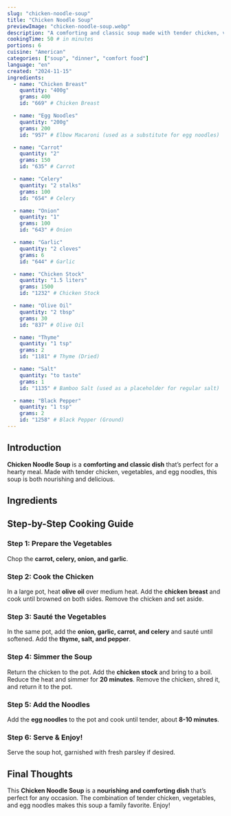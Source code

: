 ```yaml
---
slug: "chicken-noodle-soup"
title: "Chicken Noodle Soup"
previewImage: "chicken-noodle-soup.webp"
description: "A comforting and classic soup made with tender chicken, vegetables, and egg noodles, perfect for a hearty meal."
cookingTime: 50 # in minutes
portions: 6
cuisine: "American"
categories: ["soup", "dinner", "comfort food"]
language: "en"
created: "2024-11-15"
ingredients:
  - name: "Chicken Breast"
    quantity: "400g"
    grams: 400
    id: "669" # Chicken Breast

  - name: "Egg Noodles"
    quantity: "200g"
    grams: 200
    id: "957" # Elbow Macaroni (used as a substitute for egg noodles)

  - name: "Carrot"
    quantity: "2"
    grams: 150
    id: "635" # Carrot

  - name: "Celery"
    quantity: "2 stalks"
    grams: 100
    id: "654" # Celery

  - name: "Onion"
    quantity: "1"
    grams: 100
    id: "643" # Onion

  - name: "Garlic"
    quantity: "2 cloves"
    grams: 6
    id: "644" # Garlic

  - name: "Chicken Stock"
    quantity: "1.5 liters"
    grams: 1500
    id: "1232" # Chicken Stock

  - name: "Olive Oil"
    quantity: "2 tbsp"
    grams: 30
    id: "837" # Olive Oil

  - name: "Thyme"
    quantity: "1 tsp"
    grams: 2
    id: "1181" # Thyme (Dried)

  - name: "Salt"
    quantity: "to taste"
    grams: 1
    id: "1135" # Bamboo Salt (used as a placeholder for regular salt)

  - name: "Black Pepper"
    quantity: "1 tsp"
    grams: 2
    id: "1258" # Black Pepper (Ground)
---
```



## Introduction

**Chicken Noodle Soup** is a **comforting and classic dish** that’s perfect for a hearty meal. Made with tender chicken, vegetables, and egg noodles, this soup is both nourishing and delicious.

## Ingredients

<IngredientsList
  ingredients={frontmatter.ingredients}
  portions={frontmatter.portions}
/>

## Step-by-Step Cooking Guide

### Step 1: Prepare the Vegetables

Chop the **carrot, celery, onion, and garlic**.

<CookingStep
  action="cutting-vegetables-carrot-onion-ginger"
  alt="Chopping vegetables for soup"
/>

### Step 2: Cook the Chicken

In a large pot, heat **olive oil** over medium heat. Add the **chicken breast** and cook until browned on both sides. Remove the chicken and set aside.

<CookingStep
  action="frying-pan-meat-poultry-breast"
  alt="Cooking chicken breast in a pot"
/>

### Step 3: Sauté the Vegetables

In the same pot, add the **onion, garlic, carrot, and celery** and sauté until softened. Add the **thyme, salt, and pepper**.

<CookingStep
  action="pot-vegetables-onions"
  alt="Sautéing vegetables in a pot"
/>

### Step 4: Simmer the Soup

Return the chicken to the pot. Add the **chicken stock** and bring to a boil. Reduce the heat and simmer for **20 minutes**. Remove the chicken, shred it, and return it to the pot.

<CookingStep
  action="stirring-soupPot-chicken-soup"
  alt="Simmering chicken noodle soup in a pot"
/>

### Step 5: Add the Noodles

Add the **egg noodles** to the pot and cook until tender, about **8-10 minutes**.

<CookingStep
  action="stirring-soupPot-chicken-noodles-soup"
  alt="Boiling noodles in soup"
/>

### Step 6: Serve & Enjoy!

Serve the soup hot, garnished with fresh parsley if desired.

## Final Thoughts

This **Chicken Noodle Soup** is a **nourishing and comforting dish** that’s perfect for any occasion. The combination of tender chicken, vegetables, and egg noodles makes this soup a family favorite. Enjoy!

<NutritionFacts ingredients={frontmatter.ingredients} />
